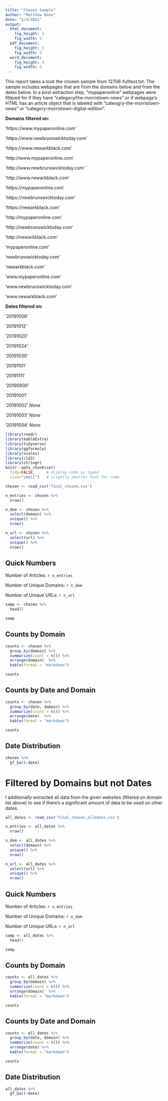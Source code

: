 ```yaml
---
title: "Chosen Sample"
author: "Matthew Bone"
date: "5/4/2021"
output: 
  html_document:
    fig_height: 3
    fig_width: 5
  pdf_document:
    fig_height: 3
    fig_width: 5
  word_document:
    fig_height: 3
    fig_width: 5
---
```


This report takes a look the chosen sample from 12706-fulltext.txt. The sample includes webpages that are from the domains below and from the dates below. In a post extraction step, "mypaperonline" webpages were filtered for if they have "category/the-morristown-news" or if webpage's HTML has an article object that is labeled with "cateogry-the-morristown-news" or "category-morristown-digital-edition".

**Domains filtered on:**

'https://www.mypaperonline.com' 

'https://www.newbrunswicktoday.com'

'https://www.newarkblack.com'

'http://www.mypaperonline.com'

'http://www.newbrunswicktoday.com'

'http://www.newarkblack.com'

'https://mypaperonline.com' 

'https://newbrunswicktoday.com'

'https://newarkblack.com'

'http://mypaperonline.com'

'http://newbrunswicktoday.com'

'http://newarkblack.com'

'mypaperonline.com'

'newbrunswicktoday.com'

'newarkblack.com'

'www.mypaperonline.com'

'www.newbrunswicktoday.com'

'www.newarkblack.com'

**Dates filtered on:**

'20191008'

'20191012'

'20191020'

'20191024'

'20191030'

'20191101'

'20191111'

'20190930'

'20191001'

'20191002' *None*

'20191003' *None*

'20191004' *None*

```r
library(readr)
library(kableExtra)
library(tidyverse)
library(ggformula)
library(scales)
library(cld3)
library(stringr)
knitr::opts_chunk$set(
  tidy=FALSE,     # display code as typed
  size="small")   # slightly smaller font for code
```

```r
chosen <- read_csv('final_chosen.csv')
```

```r
n_entries <- chosen %>%
  nrow()

n_dom <- chosen %>%
  select(domain) %>%
  unique() %>%
  nrow()

n_url <- chosen %>%
  select(url) %>%
  unique() %>%
  nrow()
```

## Quick Numbers

Number of Articles: `r n_entries`

Number of Unique Domains: `r n_dom`

Number of Unique URLs: `r n_url`

```r
samp <- chosen %>% 
  head()
```

```r
samp
```
## Counts by Domain

```r
counts <- chosen %>%
  group_by(domain) %>%
  summarize(count = n()) %>%
  arrange(domain)  %>%
  kable(format = "markdown")
```

```r
counts 
```

## Counts by Date and Domain

```r
counts <- chosen %>%
  group_by(date, domain) %>%
  summarize(count = n()) %>%
  arrange(date)  %>%
  kable(format = "markdown")
```

```r
counts 
```


## Date Distribution

```r
chosen %>%
  gf_bar(~date)
```

# Filtered by Domains but not Dates

I additionally extracted all data from the given websites (filtered on domain list above) to see if there's a significant amount of data to be used on other dates.

```r
all_dates <- read_csv('final_chosen_alldates.csv')
```

```r
n_entries <- all_dates %>%
  nrow()

n_dom <- all_dates %>%
  select(domain) %>%
  unique() %>%
  nrow()

n_url <- all_dates %>%
  select(url) %>%
  unique() %>%
  nrow()
```

## Quick Numbers

Number of Articles: `r n_entries`

Number of Unique Domains: `r n_dom`

Number of Unique URLs: `r n_url`

```r
samp <- all_dates %>% 
  head()
```

```r
samp
```

## Counts by Domain

```r
counts <- all_dates %>%
  group_by(domain) %>%
  summarize(count = n()) %>%
  arrange(domain)  %>%
  kable(format = "markdown")
```

```r
counts 
```

## Counts by Date and Domain

```r
counts <- all_dates %>%
  group_by(date, domain) %>%
  summarize(count = n()) %>%
  arrange(date) %>%
  kable(format = "markdown")
```

```r
counts 
```

## Date Distribution

```r
all_dates %>%
  gf_bar(~date)
```

